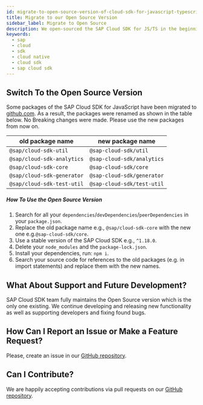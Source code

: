 ```yaml
---
id: migrate-to-open-source-version-of-cloud-sdk-for-javascript-typescript
title: Migrate to our Open Source Version
sidebar_label: Migrate to Open Source
description: We open-sourced the SAP Cloud SDK for JS/TS in the beginning of 2020. This guide will help you with migration to the open source version.
keywords:
  - sap
  - cloud
  - sdk
  - cloud native
  - cloud sdk
  - sap cloud sdk
---
```


## Switch To the Open Source Version

Some packages of the SAP Cloud SDK for JavaScript have been migrated to [github.com](https://github.com/SAP/cloud-sdk-js).
As a result, the packages were renamed as shown in the table below.
No Breaking changes were made.
Please use the new packages from now on.

| old package name           | new package name           |
| -------------------------- | -------------------------- |
| `@sap/cloud-sdk-util`      | `@sap-cloud-sdk/util`      |
| `@sap/cloud-sdk-analytics` | `@sap-cloud-sdk/analytics` |
| `@sap/cloud-sdk-core`      | `@sap-cloud-sdk/core`      |
| `@sap/cloud-sdk-generator` | `@sap-cloud-sdk/generator` |
| `@sap/cloud-sdk-test-util` | `@sap-cloud-sdk/test-util` |

##### How To Use the Open Source Version

1.  Search for all your `dependencies`/`devDependencies`/`peerDependencies` in your `package.json`.
1.  Replace the old package name e.g., `@sap/cloud-sdk-core` with the new one e.g.`@sap-cloud-sdk/core`.
1.  Use a stable version of the SAP Cloud SDK e.g., `^1.18.0`.
1.  Delete your `node_modules` and the `package-lock.json`.
1.  Install your dependencies, run: `npm i`.
1.  Search your source code for references to the old packages (e.g. in import statements) and replace them with the new names.

## What About Support and Future Development?

SAP Cloud SDK team fully maintains the Open Source version which is the only one existing.
We continue developing and releasing new functionality as well as supporting developers and fixing found bugs.

## How Can I Report an Issue or Make a Feature Request?

Please, create an issue in our [GitHub repository](https://github.com/SAP/cloud-sdk-js/issues/new/choose).

## Can I Contribute?

We are happily accepting contributions via pull requests on our [GitHub repository](https://github.com/SAP/cloud-sdk-js).

<DocsRating />